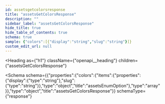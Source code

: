 ```yaml
---
id: assetsgetcolorsresponse
title: "assetsGetColorsResponse"
description: ""
sidebar_label: "assetsGetColorsResponse"
hide_title: true
hide_table_of_contents: true
schema: true
sample: {"colors":[{"display":"string","slug":"string"}]}
custom_edit_url: null
---
```



<Heading
  as={"h1"}
  className={"openapi__heading"}
  children={"assetsGetColorsResponse"}
>
</Heading>





<Schema
  schema={{"properties":{"colors":{"items":{"properties":{"display":{"type":"string"},"slug":{"type":"string"}},"type":"object","title":"assetsEnumOption"},"type":"array"}},"type":"object","title":"assetsGetColorsResponse"}}
  schemaType={"response"}
>
  
</Schema>
            